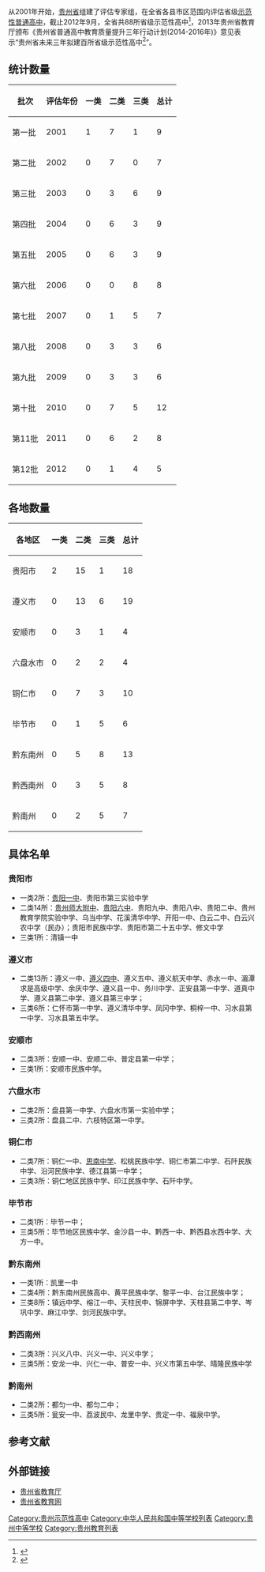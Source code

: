 从2001年开始，[[贵州省|贵州省]]组建了评估专家组，在全省各县市区范围内评估省级[[示范性高中|示范性普通高中]]，截止2012年9月，全省共88所省级示范性高中<ref>{{Cite web |url=http://www.gzsjyt.gov.cn/Item/22497.aspx |title=贵州省示范性高中名单 |access-date=2014-06-14 |archive-date=2014-04-05 |archive-url=https://web.archive.org/web/20140405211720/http://www.gzsjyt.gov.cn/Item/22497.aspx |dead-url=no }}</ref>，2013年贵州省教育厅颁布《贵州省普通高中教育质量提升三年行动计划(2014-2016年)》意见表示“贵州省未来三年拟建百所省级示范性高中<ref>{{Cite web |url=http://info.gzgov.gov.cn/system/2013/10/25/012802326.shtml |title=贵州省未来三年拟建百所省级示范性高中 |access-date=2014-06-14 |archive-date=2016-03-12 |archive-url=https://web.archive.org/web/20160312030556/http://info.gzgov.gov.cn/system/2013/10/25/012802326.shtml |dead-url=no }}</ref>”。

==统计数量==
{| class="wikitable"
|-
! 批次 !! 评估年份 !! 一类 !! 二类 !! 三类 !! 总计  
|-
| 第一批 || 2001 || 1  || 7 || 1 || 9  
|-
| 第二批 || 2002 || 0  || 7 || 0 || 7  
|-
| 第三批 || 2003 || 0  || 3 || 6 || 9  
|-
| 第四批 || 2004 || 0  || 6 || 3 || 9  
|-
| 第五批 || 2005 || 0  || 6 || 3 || 9 
|-
| 第六批 || 2006 || 0  || 0 || 8 || 8  
|-
| 第七批 || 2007 || 0  || 1 || 5 || 7  
|-
| 第八批 || 2008 || 0  || 3 || 3 || 6
|-
| 第九批 || 2009 || 0  || 3 || 3 || 6
|-
| 第十批 || 2010 || 0  || 7 || 5 || 12
|-
| 第11批 || 2011 || 0  || 6 || 2 || 8
|-
| 第12批 || 2012 || 0  || 1 || 4 || 5  
|}
==各地数量==
{| class="wikitable"
|-
! 各地区 !! 一类 !! 二类 !! 三类 !! 总计
|-
| 贵阳市 || 2 || 15 || 1 || 18
|-
| 遵义市 || 0  || 13 || 6 || 19
|-
| 安顺市 || 0  || 3 || 1 || 4
|-
| 六盘水市 || 0  || 2 || 2 || 4
|-
| 铜仁市 || 0  || 7 || 3 ||10
|-
| 毕节市 || 0  || 1 || 5 || 6
|-
| 黔东南州 || 0  || 5 || 8 || 13
|-
| 黔西南州 || 0  || 3 || 5 || 8
|-
| 黔南州 || 0  || 2 || 5 || 7
|}

==具体名单==
===贵阳市===
*一类2所：[[贵阳一中|贵阳一中]]、贵阳市第三实验中学
*二类14所：[[贵州师大附中|贵州师大附中]]、[[贵阳六中|贵阳六中]]、贵阳九中、贵阳八中、贵阳二中、贵州教育学院实验中学、乌当中学、花溪清华中学、开阳一中、白云二中、白云兴农中学（民办）；贵阳市民族中学、贵阳市第二十五中学、修文中学
*三类1所：清镇一中

===遵义市===
*二类13所：遵义一中、[[遵义四中|遵义四中]]、遵义五中、遵义航天中学、赤水一中、湄潭求是高级中学、余庆中学、遵义县一中、务川中学、正安县第一中学、道真中学、遵义县第二中学、遵义县第三中学；
*三类6所：仁怀市第一中学、遵义清华中学、凤冈中学、桐梓一中、习水县第一中学、习水县第五中学。
===安顺市===
*二类3所：安顺一中、安顺二中、普定县第一中学；
*三类1所：安顺市民族中学。
===六盘水市===
*二类2所：盘县第一中学、六盘水市第一实验中学；
*三类2所：盘县二中、六枝特区第一中学。
===铜仁市===
*二类7所：铜仁一中、[[思南中学|思南中学]]、松桃民族中学、铜仁市第二中学、石阡民族中学、沿河民族中学、德江县第一中学；
*三类3所：铜仁地区民族中学、印江民族中学、石阡中学。
===毕节市===
*二类1所：毕节一中；
*三类5所：毕节地区民族中学、金沙县一中、黔西一中、黔西县水西中学、大方一中。
===黔东南州===
*一类1所：凯里一中
*二类4所：黔东南州民族高中、黄平民族中学、黎平一中、台江民族中学；
*三类8所：镇远中学、榕江一中、天柱民中、锦屏中学、天柱县第二中学、岑巩中学、麻江中学、剑河民族中学。

===黔西南州===
*二类3所：兴义八中、兴义一中、兴义中学；
*三类5所：安龙一中、兴仁一中、普安一中、兴义市第五中学、晴隆民族中学
===黔南州===
*二类2所：都匀一中、都匀二中；
*三类5所：瓮安一中、荔波民中、龙里中学、贵定一中、福泉中学。

==参考文献==
{{reflist}}
==外部链接== 
*[https://web.archive.org/web/20140622191808/http://www.gzsjyt.gov.cn/Default.aspx 贵州省教育厅] 
*[http://www.gzsedu.cn/ 贵州省教育网] {{Wayback|url=http://www.gzsedu.cn/ |date=20201124101031 }}  

[[Category:贵州示范性高中|Category:贵州示范性高中]]
[[Category:中华人民共和国中等学校列表|Category:中华人民共和国中等学校列表]]
[[Category:贵州中等学校|Category:贵州中等学校]]
[[Category:贵州教育列表|Category:贵州教育列表]]